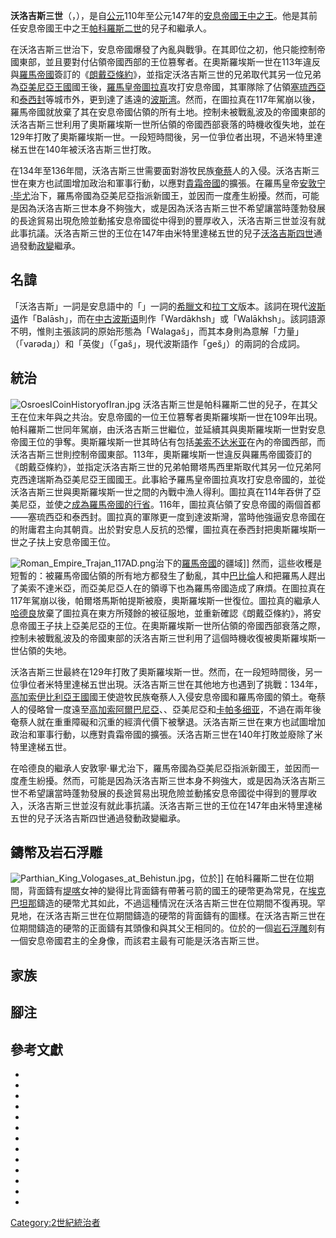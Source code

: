 {{GA}}{{noteTA
|1=zh-tw:卡帕多奇亞;zh-hk:卡帕多西亞;zh-cn:卡帕多细亚;
}}
{{Infobox monarch
| name         = 沃洛吉斯三世
| title        = [[王中之王|王中之王]]
| image        = Coin of Vologases III (cropped), Seleucia mint.jpg
| caption      = 沃洛吉斯三世的硬幣，[[塞琉西亞|塞琉西亞]]鑄<br>（121年或122年）
| succession   = [[安息帝國|安息帝國]][[伊朗君主列表#安息帝國|君主]]
| reign        = 110年－147年
| predecessor  = [[帕科羅斯二世|帕科羅斯二世]]<br>{{link-en|奧斯羅埃斯一世|Osroes I}}（篡奪者）<br>{{link-en|米特里達梯五世 (安息帝國)|Mithridates V of Parthia|米特里達梯五世}}（爭位者）
| successor    = [[沃洛吉斯四世|沃洛吉斯四世]]
| dynasty      = [[安息帝國|安息帝國]]
| father       = [[帕科羅斯二世|帕科羅斯二世]]
| death_date   = 147年
| religion     = [[祆教|祆教]]
}}
'''沃洛吉斯三世'''（{{bd|？||147年|}}，{{lang-xpr|𐭅𐭋𐭂𐭔}}），是自[[公元|公元]]110年至公元147年的[[安息帝國|安息帝國]][[王中之王|王中之王]]。他是其前任安息帝國王中之王[[帕科羅斯二世|帕科羅斯二世]]的兒子和繼承人。

在沃洛吉斯三世治下，安息帝國爆發了內亂與戰爭。在其即位之初，他只能控制帝國東部，並且要對付佔領帝國西部的王位篡奪者{{link-en|奧斯羅埃斯一世|Osroes I}}。在奧斯羅埃斯一世在113年違反與[[羅馬帝國|羅馬帝國]]簽訂的《[[朗戴亞條約|朗戴亞條約]]》，並指定沃洛吉斯三世的兄弟{{link-en|帕爾塔馬西里斯|Parthamasiris of Armenia}}取代其另一位兄弟{{link-en|阿克西達瑞斯|Axidares of Armenia}}為[[亞美尼亞王國|亞美尼亞王國]]國王後，[[羅馬皇帝|羅馬皇帝]][[圖拉真|圖拉真]]攻打安息帝國，其軍隊除了佔領[[塞琉西亞|塞琉西亞]]和[[泰西封|泰西封]]等城市外，更到達了遙遠的[[波斯湾|波斯湾]]。然而，在圖拉真在117年駕崩以後，羅馬帝國就放棄了其在安息帝國佔領的所有土地。控制未被戰亂波及的帝國東部的沃洛吉斯三世利用了奧斯羅埃斯一世所佔領的帝國西部衰落的時機收復失地，並在129年打敗了奧斯羅埃斯一世。一段短時間後，另一位爭位者{{link-en|米特里達梯五世 (安息帝國)|Mithridates V of Parthia|米特里達梯五世}}出現，不過米特里達梯五世在140年被沃洛吉斯三世打敗。

在134年至136年間，沃洛吉斯三世需要面對游牧民族[[奄蔡|奄蔡]]人的入侵。沃洛吉斯三世在東方也試圖增加政治和軍事行動，以應對[[貴霜帝國|貴霜帝國]]的擴張。在羅馬皇帝[[安敦宁·毕尤|安敦宁·毕尤]]治下，羅馬帝國為亞美尼亞指派新國王，並因而一度產生紛擾。然而，可能是因為沃洛吉斯三世本身不夠強大，或是因為沃洛吉斯三世不希望讓當時蓬勃發展的長途貿易出現危險並動搖安息帝國從中得到的豐厚收入，沃洛吉斯三世並沒有就此事抗議。沃洛吉斯三世的王位在147年由米特里達梯五世的兒子[[沃洛吉斯四世|沃洛吉斯四世]]通過發動[[政變|政變]]繼承。

== 名諱 ==
「沃洛吉斯」一詞是安息語中的「{{lang|xpr|𐭅𐭋𐭂𐭔}}」一詞的[[希腊语|希臘文]]和[[拉丁文|拉丁文]]版本。該詞在現代[[波斯语|波斯语]]作「Balāsh」，而在[[中古波斯语|中古波斯语]]則作「Wardākhsh」或「Walākhsh」。該詞語源不明，惟{{link-en|斐迪南·尤斯蒂|Ferdinand Justi}}則主張該詞的原始形態為「Walagaš」，而其本身則為意解「力量」（「varəda」）和「英俊」（「gaš」，現代波斯語作「geš」）的兩詞的合成詞。{{sfn|Chaumont|Schippmann|1988|pp=574–580}}

== 統治 ==
[[File:OsroesICoinHistoryofIran.jpg|thumb]]
沃洛吉斯三世是帕科羅斯二世的兒子，在其父王在位末年與之共治{{sfn|Dąbrowa|2012|p=176}}。安息帝國的一位王位篡奪者奧斯羅埃斯一世在109年出現{{sfn|Dąbrowa|2012|pp=176, 391}}。帕科羅斯二世同年駕崩，由沃洛吉斯三世繼位，並延續其與奧斯羅埃斯一世對安息帝國王位的爭奪{{sfn|Dąbrowa|2012|p=176}}。奧斯羅埃斯一世其時佔有包括[[美索不达米亚|美索不达米亚]]在內的帝國西部，而沃洛吉斯三世則控制帝國東部{{sfn|Dąbrowa|2012|p=176}}{{sfn|Gregoratti|2017|p=133}}。113年，奧斯羅埃斯一世違反與羅馬帝國簽訂的《朗戴亞條約》，並指定沃洛吉斯三世的兄弟帕爾塔馬西里斯取代其另一位兄弟阿克西達瑞斯為亞美尼亞王國國王{{sfn|Dąbrowa|2012|p=176}}{{sfn|Chaumont|1986|pp=418–438}}。此事給予羅馬皇帝圖拉真攻打安息帝國的{{link-en|藉口|Pretext}}，並從沃洛吉斯三世與奧斯羅埃斯一世之間的內戰中漁人得利{{sfn|Dąbrowa|2012|p=176}}{{sfn|Gregoratti|2017|p=133}}。圖拉真在114年吞併了亞美尼亞，並使之[[亞美尼亞行省|成為羅馬帝國的行省]]{{sfn|Chaumont|1986|pp=418–438}}。116年，圖拉真佔領了安息帝國的兩個首都——塞琉西亞和泰西封{{sfn|Dąbrowa|2012|p=176}}{{sfn|Gregoratti|2017|p=133}}{{sfn|Kettenhofen|2004}}。圖拉真的軍隊更一度到達波斯灣，當時他強逼安息帝國在{{link-en|卡剌肯涅|Characene}}的附庸君主{{link-en|亞坦貝路斯七世|Attambelos VII}}向其朝貢{{sfn|Kettenhofen|2004}}{{sfn|Hansman|1991|pp=363–365}}。出於對安息人反抗的恐懼，圖拉真在泰西封把奧斯羅埃斯一世之子{{link-en|帕爾塔馬斯帕提斯|Parthamaspates of Parthia}}扶上安息帝國王位{{sfn|Kettenhofen|2004}}{{sfn|Bivar|1983|p=91}}。

[[File:Roman_Empire_Trajan_117AD.png|thumb]]治下的[[羅馬帝國|羅馬帝國]]的疆域]]
然而，這些收穫是短暫的：被羅馬帝國佔領的所有地方都發生了動亂，其中[[巴比倫尼亞|巴比倫]]人和{{link-en|伊拉克猶太人歷史|History of the Jews in Iraq|猶太人}}把羅馬人趕出了美索不達米亞，而亞美尼亞人在{{link-en|薩納特魯克|Sanatruk}}的領導下也為羅馬帝國造成了麻煩{{sfn|Gregoratti|2017|p=133}}{{sfn|Chaumont|1986|pp=418–438}}{{sfn|Dąbrowa|2012|p=176}}。在圖拉真在117年駕崩以後，帕爾塔馬斯帕提斯被廢，奧斯羅埃斯一世復位{{sfn|Kettenhofen|2004}}。圖拉真的繼承人[[哈德良|哈德良]]放棄了圖拉真在東方所殘餘的被征服地，並重新確認《朗戴亞條約》，將安息帝國王子{{link-en|沃洛吉斯一世 (亞美尼亞)|Vologases I of Armenia|沃洛吉斯}}扶上亞美尼亞的王位{{sfn|Badian|2002|p=458}}{{sfn|Chaumont|1986|pp=418–438}}{{sfn|Dąbrowa|2012|p=176}}。在奧斯羅埃斯一世所佔領的帝國西部衰落之際，控制未被戰亂波及的帝國東部的沃洛吉斯三世利用了這個時機收復被奧斯羅埃斯一世佔領的失地{{sfn|Gregoratti|2017|p=133}}。

沃洛吉斯三世最終在129年打敗了奧斯羅埃斯一世{{sfn|Dąbrowa|2012|pp=176, 391}}{{sfn|Kia|2016|p=203}}。然而，在一段短時間後，另一位爭位者米特里達梯五世出現{{sfn|Dąbrowa|2012|p=391}}{{sfn|Kia|2016|p=203}}。沃洛吉斯三世在其他地方也遇到了挑戰：134年，[[高加索伊比利亞王國|高加索伊比利亞王國]]國王{{link-en|法斯曼二世|Pharasmanes II of Iberia}}使遊牧民族奄蔡人入侵安息帝國和羅馬帝國的領土{{sfn|Kia|2016|p=203}}{{sfn|Chaumont|Schippmann|1988|pp=574–580}}。奄蔡人的侵略曾一度遠至[[高加索阿尔巴尼亚王国|高加索阿爾巴尼亞]]、{{link-en|米底|Media (region)}}、亞美尼亞和[[卡帕多细亚|卡帕多细亚]]，不過在兩年後奄蔡人就在重重障礙和沉重的經濟代價下被擊退{{sfn|Chaumont|Schippmann|1988|pp=574–580}}。沃洛吉斯三世在東方也試圖增加政治和軍事行動，以應對貴霜帝國的擴張{{sfn|Dąbrowa|2012|pp=176, 391}}。沃洛吉斯三世在140年打敗並廢除了米特里達梯五世{{sfn|Dąbrowa|2012|p=391}}{{sfn|Kia|2016|p=203}}。

在哈德良的繼承人安敦寧·畢尤治下，羅馬帝國為亞美尼亞指派新國王，並因而一度產生紛擾{{sfn|Chaumont|Schippmann|1988|pp=574–580}}。然而，可能是因為沃洛吉斯三世本身不夠強大，或是因為沃洛吉斯三世不希望讓當時蓬勃發展的長途貿易出現危險並動搖安息帝國從中得到的豐厚收入，沃洛吉斯三世並沒有就此事抗議{{sfn|Chaumont|Schippmann|1988|pp=574–580}}。沃洛吉斯三世的王位在147年由米特里達梯五世的兒子沃洛吉斯四世通過發動政變繼承{{sfn|Dąbrowa|2012|pp=176, 391}}{{sfn|Gregoratti|2013|p=281}}{{sfn|Gregoratti|2017|p=133}}。

== 鑄幣及岩石浮雕 ==
[[File:Parthian_King_Vologases_at_Behistun.jpg|thumb]]，位於{{link-en|貝希斯敦山|Mount Behistun}}]]
在帕科羅斯二世在位期間，背面鑄有[[堤喀|堤喀]]女神的{{link-en|安息帝國硬幣|Parthian coinage}}變得比背面鑄有帶著弓箭的國王的硬幣更為常見，在[[埃克巴坦那|埃克巴坦那]]鑄造的硬幣尤其如此{{sfn|Rezakhani|2013|p=771}}，不過這種情況在沃洛吉斯三世在位期間不復再現{{sfn|Rezakhani|2013|p=771}}。罕見地，在沃洛吉斯三世在位期間鑄造的硬幣的背面鑄有{{link-en|祆祠|Fire temple}}的圖樣{{sfn|Olbrycht|2016|p=96}}。在沃洛吉斯三世在位期間鑄造的硬幣的正面鑄有其頭像和與其父王相同的{{link-en|秀冠鑽冕|Tiara|波斯王冕}}{{sfn|Olbrycht|1997|p=33}}。位於{{link-en|貝希斯敦山|Mount Behistun}}的一個[[岩石浮雕|岩石浮雕]]刻有一個安息帝國君主的全身像，而該君主最有可能是沃洛吉斯三世{{sfn|Olbrycht|2016|p=96}}。

==家族==
{{Descendants of Sinatruces}}

== 腳注 ==
{{reflist|20em}}

== 參考文獻 ==
* {{cite encyclopedia|title=Hadrian|last=Badian|first=Ernst|url=http://www.iranicaonline.org/articles/hadrian|encyclopedia=Encyclopaedia Iranica, Vol. XI, Fasc. 4|page=458|year=2002|ref=harv|access-date=2020-07-13|archive-url=https://web.archive.org/web/20200526213842/http://www.iranicaonline.org/articles/hadrian|archive-date=2020-05-26|dead-url=no}}
* {{Cambridge History of Iran|volume=3a|last=Bivar|first=A.D.H.|chapter=The Political History of Iran Under the Arsacids|pages=21–99}}
* {{cite encyclopedia|title=Armenia and Iran ii. The pre-Islamic period|last=Chaumont|first=M. L.|url=http://www.iranicaonline.org/articles/armenia-ii|encyclopedia=Encyclopaedia Iranica, Vol. II, Fasc. 4|pages=418–438|year=1986|ref=harv|access-date=2020-07-13|archive-url=https://web.archive.org/web/20171117011142/http://www.iranicaonline.org/articles/armenia-ii|archive-date=2017-11-17|dead-url=no}}
* {{cite encyclopedia|article=Balāš|last1=Chaumont|first1=M. L.|first2=K.|last2=Schippmann|url=http://www.iranicaonline.org/articles/balas-proper-name##3|encyclopedia=Encyclopaedia Iranica, Vol. III, Fasc. 6|pages=574–580|year=1988|ref=harv|archive-url=https://web.archive.org/web/20200526232032/http://www.iranicaonline.org/articles/balas-proper-name|archive-date=2020-05-26|dead-url=no}}
* {{cite book|first1=Edward|last1=Dąbrowa|editor1-last=Daryaee|editor1-first=Touraj|title=The Oxford Handbook of Iranian History|year=2012|publisher=Oxford University Press|chapter=The Arsacid Empire|pages=1–432|isbn=978-0-19-987575-7|url=https://books.google.com/?id=K-poAgAAQBAJ&pg|ref=harv|access-date=2019-01-13|archive-url=https://web.archive.org/web/20190101051501/https://books.google.dk/books?id=K-poAgAAQBAJ&pg|archive-date=2019-01-01|dead-url=yes}}
* {{cite journal|last=Gregoratti|first=Leonardo|title=Epigraphy of Later Parthia|journal=Voprosy Epigrafiki: Sbornik statei|year=2013|pages=276–284|url=https://www.academia.edu/6253121|ref=harv|archive-url=https://web.archive.org/web/20200713084441/https://www.academia.edu/6253121/Epigraphy_of_Later_Parthia_Voprosy_Epigrafiki_Sbornik_statei_7_2013_pp._276-284|archive-date=2020-07-13|dead-url=no|author=|access-date=2020-07-14}}
* {{cite book|first=Leonardo|last=Gregoratti|editor1-last=Daryaee|editor1-first=Touraj|title=King of the Seven Climes: A History of the Ancient Iranian World (3000 BCE - 651 CE)|year=2017|publisher=UCI Jordan Center for Persian Studies|chapter=The Arsacid Empire|pages=1–236|isbn=9780692864401|url=https://books.google.com/?id=unTjswEACAAJ&dq=|ref=harv}}
* {{cite encyclopedia|article=Characene and Charax|last=Hansman|first=John|url=http://www.iranicaonline.org/articles/characene-and-charax-spasinou-in-pre-islamic-times|encyclopedia=Encyclopaedia Iranica, Vol. V, Fasc. 4|pages=363–365|year=1991|ref=harv|archive-url=https://web.archive.org/web/20200526212646/http://www.iranicaonline.org/articles/characene-and-charax-spasinou-in-pre-islamic-times|archive-date=2020-05-26|dead-url=no}}
* {{cite encyclopedia|title=Trajan|last=Kettenhofen|first=Erich|url=http://www.iranicaonline.org/articles/trajan|encyclopedia=Encyclopaedia Iranica|pages=418–438|year=2004|ref=harv|access-date=2020-07-13|archive-url=https://web.archive.org/web/20200526213942/http://www.iranicaonline.org/articles/trajan|archive-date=2020-05-26|dead-url=no}}
* {{cite book|last=Kia|first=Mehrdad|title=The Persian Empire: A Historical Encyclopedia [2 volumes]|year=2016|publisher=ABC-CLIO|location=Santa Barbara|isbn=978-1610693912|url=https://books.google.dk/books?id=B5BHDAAAQBAJ&dq=false|ref=harv|access-date=2020-07-19|archive-url=https://web.archive.org/web/20200714182631/https://books.google.dk/books?id=B5BHDAAAQBAJ&dq=false|archive-date=2020-07-14|dead-url=no}}
* {{cite journal|last=Olbrycht|first=Marek Jan|title=Parthian King's tiara - Numismatic evidence and some aspects of Arsacid political ideology|year=1997|volume=2|pages=27–61|url=https://www.academia.edu/1493021|ref=harv|journal=|access-date=2020-07-14|archive-date=2021-11-03|archive-url=https://web.archive.org/web/20211103205310/https://www.academia.edu/1493021|dead-url=no}}
* {{cite journal|last=Olbrycht|first=Marek Jan|title=The Sacral Kingship of the early Arsacids. I. Fire Cult and Kingly Glory|year=2016|pages=91–106|url=https://www.academia.edu/33754166|ref=harv|journal=|access-date=2020-07-14|archive-date=2021-11-03|archive-url=https://web.archive.org/web/20211103205351/https://www.academia.edu/33754166|dead-url=no}}
* {{cite book|last1=Rezakhani|first1=Khodadad|editor-last=Potts|editor-first=Daniel T.|title=The Oxford Handbook of Ancient Iran|url=https://archive.org/details/oxfordhandbookof0000unse_s1j3|year=2013|publisher=Oxford University Press|isbn=978-0199733309|chapter=Arsacid, Elymaean, and Persid Coinage|ref=harv}}

{{s-start}}
{{s-hou|[[安息帝國|安息帝國]]}}
{{s-bef|before=[[帕科羅斯二世|帕科羅斯二世]]<br>（父）<hr><small>{{link-en|奧斯羅埃斯一世|Osroes I}}<br>（篡奪者）<br>{{link-en|米特里達梯五世 (安息帝國)|Mithridates V of Parthia|米特里達梯五世}}<br>（爭位者）</small>}}
{{s-ttl|title=[[王中之王|王中之王]]<br><small>（[[伊朗君主列表#安息帝國|列表]]）</small>|years=110年－147年}}
{{s-aft|after=[[沃洛吉斯四世|沃洛吉斯四世]]<br><small>（米特里達梯五世之子）</small>}}
{{s-end}}

{{Parthian kings}}
{{Authority control}}
{{DEFAULTSORT:Vologases 03 Of Parthia}}

[[Category:2世紀統治者|Category:2世紀統治者]]